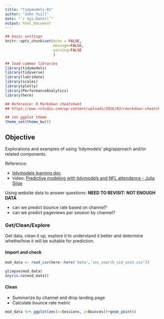 ```yaml
---
title: "Tidymodels-01"
author: "John Yuill"
date: "`r Sys.Date()`"
output: html_document
---
```


```r
## basic settings
knitr::opts_chunk$set(echo = FALSE,
                      message=FALSE,
                      warning=FALSE
                      )

## load common libraries
library(tidymodels)
library(tidyverse)
library(lubridate)
library(scales)
library(plotly)
library(PerformanceAnalytics)
library(here)

## Reference: R Markdown cheatsheet
## https://www.rstudio.com/wp-content/uploads/2016/03/rmarkdown-cheatsheet-2.0.pdf

## set ggplot theme
theme_set(theme_bw())
```

## Objective {.tabset}

Explorations and examples of using 'tidymodels' pkg/approach and/or related components.

Reference:

* [tidymodels learning doc](https://www.tidymodels.org/learn/)
* video: [Predictive modeling with tidymodels and NFL attendance - Julia Silge](https://www.youtube.com/watch?v=LPptRkGoYMg&t=141s)

Using website data to answer questions: **NEED TO REVISIT: NOT ENOUGH DATA**

* can we predict bounce rate based on channel?
* can we predict pageviews per session by channel?

### Get/Clean/Explore

Get data, clean it up, explore it to understand it better and determine whethe/how it will be suitable for prediction.

#### Import and check

```r
mod_data <- read_csv(here::here('data','soc_search_vid_unit.csv'))

```

```r
glimpse(mod_data)
any(is.na(mod_data))


```


#### Clean

* Summarize by channel and drop landing page
* Calculate bounce rate metric

```r

mod_data %>% ggplot(aes(x=Sessions, y=Bounces))+geom_point()
```

